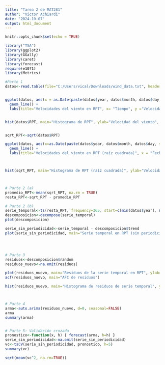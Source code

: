 ---
title: "Tarea 2 de MAT281"
author: "Víctor Achiardi"
date: "2024-10-07"
output: html_document
---

```{r setup, include=FALSE}
knitr::opts_chunk$set(echo = TRUE)
```

```{r cars}
library("TSA")
library(ggplot2)
library(GGally)
library(caret)
library(forecast)
require(e1071)
library(Metrics) 

#Parte 1
datos<-read.table(file="C:/Users/vical/Downloads/wind_data.txt", header = TRUE)


ggplot(datos, aes(x = as.Date(paste(datos$year, datos$month, datos$day, sep="-")), y=RPT)) +
  geom_line() +
  labs(title="Velocidades del viento en RPT", x= "Tiempo", y ="Velocidad del viento")


hist(datos$RPT, main="Histograma de RPT", ylab="Velocidad del viento", xlab="Tiempo")


sqrt_RPT<-sqrt(datos$RPT)

ggplot(datos, aes(x=as.Date(paste(datos$year, datos$month, datos$day, sep="-")), y=sqrt_RPT)) +
  geom_line() +
  labs(title="Velocidades del viento en RPT (raíz cuadrada)", x = "Fecha", y = "Velocidad del viento")



hist(sqrt_RPT, main="Histograma de RPT (raíz cuadrada)", ylab="Velocidad del viento", xlab="Tiempo")



# Parte 2 (a)
promedio_RPT<-mean(sqrt_RPT, na.rm = TRUE)
resta_RPT<-sqrt_RPT - promedio_RPT

# Parte 2 (b)
serie_temporal<-ts(resta_RPT, frequency=365, start=c(min(datos$year), min(datos$month)))
descomposicion<-decompose(serie_temporal)
plot(descomposicion)

serie_sin_periodicidad<-serie_temporal - descomposicion$trend
plot(serie_sin_periodicidad, main="Serie temporal en RPT (sin periodicidad)", ylab="Velocidad del viento", xlab="Tiempo")




# Parte 3
residuos<-descomposicion$random
residuos_nuevo<-na.omit(residuos)

plot(residuos_nuevo, main="Residuos de la serie temporal en RPT", ylab="Velocidad del viento", xlab="Tiempo")
acf(residuos_nuevo, main="AFC de residuos")

hist(residuos_nuevo, main="Histograma de residuos de serie temporal", ylab="Velocidad del viento", xlab="Tiempo")



# Parte 4
arma<-auto.arima(residuos_nuevo, d=0, seasonal=FALSE)
arma
summary(arma)


# Parte 5: Validación cruzada
pronostico<-function(x, h) { forecast(arma, h=h) }
serie_sin_periodicidad<-na.omit(serie_sin_periodicidad)
vc<-tsCV(serie_sin_periodicidad, pronostico, h=5)
summary(vc)

sqrt(mean(vc^2, na.rm=TRUE))  
```
